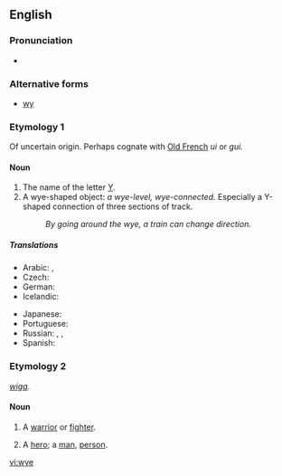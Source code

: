 ==English==

===Pronunciation===
* {{IPA|/waɪ/}}

===Alternative forms===
* [[wy]]

===Etymology 1===
Of uncertain origin. Perhaps cognate with [[Old French]] ''ui'' or ''gui.''

====Noun====
{{en-noun}}

# The name of the letter [[Y]].
# A wye-shaped object: ''a wye-level, wye-connected.'' Especially a Y-shaped connection of three sections of track.
#: ''By going around the wye, a train can change direction.''

=====Translations=====
{{trans-top|name of the letter Y, y}}
* Arabic: {{t|ar|إي غريكا|f|tr='ii ghriika|sc=Arab}},  {{t|ar|واي|m|tr=way|sc=Arab}}
* Czech: {{t-|cs|ypsilon|n}}
* German: {{t|de|Ypsilon|n}}
* Icelandic: {{t|is|ypsilon|n}}
{{trans-mid}}
* Japanese: {{t|ja|ワイ|tr=wai|sc=Jpan}}
* Portuguese: {{t-|pt|ípsilon|m}}
* Russian: {{t|ru|уай|n|tr=uaj|sc=Cyrl}} {{qualifier|English}}, {{t+|ru|игрек|m|tr=ígrek|sc=Cyrl}},  {{t|ru|ипсилон|m|tr=ipsilón|sc=Cyrl}}
* Spanish: {{t|es|i griego|m}}
{{trans-bottom}}

===Etymology 2===
{{etyl|ang}} ''[[wiga]]''.

====Noun====
{{en-noun}}

# {{context|poetic|obsolete}} A [[warrior]] or [[fighter]].
# {{context|poetic|obsolete}} A [[hero]]; a [[man]], [[person]].

[[vi:wye]]